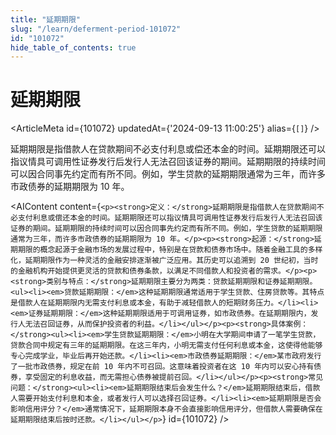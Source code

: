 ```yaml
---
title: "延期期限"
slug: "/learn/deferment-period-101072"
id: "101072"
hide_table_of_contents: true
---
```



# 延期期限

<ArticleMeta id={101072} updatedAt={'2024-09-13 11:00:25'} alias={`[]`} />
<div className='border-solid border-b border-t-0 my-4 border-[var(--ifm-color-gray-300)]' />

延期期限是指借款人在贷款期间不必支付利息或偿还本金的时间。延期期限还可以指议情具可调用性证券发行后发行人无法召回该证券的期间。延期期限的持续时间可以因合同事先约定而有所不同。例如，学生贷款的延期期限通常为三年，而许多市政债券的延期期限为 10 年。

<AIContent content={`<p><strong>定义：</strong>延期期限是指借款人在贷款期间不必支付利息或偿还本金的时间。延期期限还可以指议情具可调用性证券发行后发行人无法召回该证券的期间。延期期限的持续时间可以因合同事先约定而有所不同。例如，学生贷款的延期期限通常为三年，而许多市政债券的延期期限为 10 年。</p><p><strong>起源：</strong>延期期限的概念起源于金融市场的发展过程中，特别是在贷款和债券市场中。随着金融工具的多样化，延期期限作为一种灵活的金融安排逐渐被广泛应用。其历史可以追溯到 20 世纪初，当时的金融机构开始提供更灵活的贷款和债券条款，以满足不同借款人和投资者的需求。</p><p><strong>类别与特点：</strong>延期期限主要分为两类：贷款延期期限和证券延期期限。<ul><li><em>贷款延期期限：</em>这种延期期限通常适用于学生贷款、住房贷款等。其特点是借款人在延期期限内无需支付利息或本金，有助于减轻借款人的短期财务压力。</li><li><em>证券延期期限：</em>这种延期期限适用于可调用证券，如市政债券。在延期期限内，发行人无法召回证券，从而保护投资者的利益。</li></ul></p><p><strong>具体案例：</strong><ul><li><em>学生贷款延期期限：</em>小明在大学期间申请了一笔学生贷款，贷款合同中规定有三年的延期期限。在这三年内，小明无需支付任何利息或本金，这使得他能够专心完成学业，毕业后再开始还款。</li><li><em>市政债券延期期限：</em>某市政府发行了一批市政债券，规定在前 10 年内不可召回。这意味着投资者在这 10 年内可以安心持有债券，享受固定的利息收益，而无需担心债券被提前召回。</li></ul></p><p><strong>常见问题：</strong><ul><li><em>延期期限结束后会发生什么？</em>延期期限结束后，借款人需要开始支付利息和本金，或者发行人可以选择召回证券。</li><li><em>延期期限是否会影响信用评分？</em>通常情况下，延期期限本身不会直接影响信用评分，但借款人需要确保在延期期限结束后按时还款。</li></ul></p>`} id={101072} />
